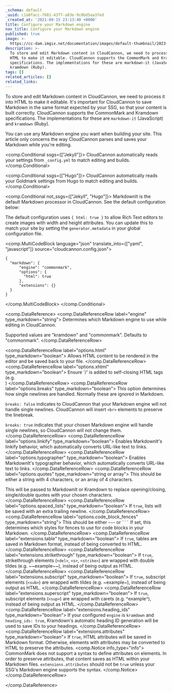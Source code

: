```yaml
---
_schema: default
_uuid: c1a0facc-f681-43f7-a83e-9c0bd5aa37ed
_created_at: '2021-09-15 23:13:40 +0000'
title: Configure your Markdown engine
nav_title: Configure your Markdown engine
published: true
image: >-
  https://cc-dam.imgix.net/documentation/images/default-thumbnail/2023-Q4/CloudCannon-Documentation-Thumbnail.png
description: >-
  To store and edit Markdown content in CloudCannon, we need to process it into
  HTML to make it editable. CloudCannon supports the CommonMark and Kramdown
  specifications. The implementations for these are markdown-it (JavaScript) and
  kramdown (Ruby).
tags: []
related_articles: []
related_links:
---
```

To store and edit Markdown content in CloudCannon, we need to process it into HTML to make it editable. It's important for CloudCannon to save Markdown in the same format expected by your SSG, so that your content is built correctly. CloudCannon supports the CommonMark and Kramdown specifications. The implementations for these are `markdown-it` (JavaScript) and `kramdown` (Ruby).

You can use any Markdown engine you want when building your site. This article only concerns the way CloudCannon parses and saves your Markdown while you're editing. 

<comp.Conditional ssgs={["Jekyll"]}>
  CloudCannon automatically reads your settings from `_config.yml` to match editing and builds.
</comp.Conditional>

<comp.Conditional ssgs={["Hugo"]}>
  CloudCannon automatically reads your Goldmark settings from Hugo to match editing and builds.
</comp.Conditional>



<comp.Conditional not_ssgs={["Jekyll", "Hugo"]}>
  MarkdownIt is the default Markdown processor in CloudCannon. See the default configuration below:

  The default configuration uses `{ html: true }` to allow Rich Text editors to create images with width and height attributes. You can update this to match your site by setting the `generator.metadata` in your global configuration file.

  <comp.MultiCodeBlock language="json" translate_into={["yaml", "javascript"]} source="cloudcannon.config.json">
  ```
  {
    "markdown": {
        "engine": "commonmark",
        "options": {
          "html": true
        },
        "extensions": {}
    }
  }
  ```
  </comp.MultiCodeBlock>
</comp.Conditional>

<comp.DataReference>
 <comp.DataReferenceRow label="engine" type_markdown="string">
  Determines which Markdown engine to use while editing in CloudCannon.

  Supported values are "kramdown" and "commonmark". Defaults to "commonmark".
 </comp.DataReferenceRow>

 <comp.DataReferenceRow label="options.html" type_markdown="boolean">
  Allows HTML content to be rendered in the editor and be saved back to your file.
 </comp.DataReferenceRow>
 <comp.DataReferenceRow label="options.xhtml" type_markdown="boolean">
  Ensure '/' is added to self-closing HTML tags (e.g. <br />)
 </comp.DataReferenceRow>
 <comp.DataReferenceRow label="options.breaks" type_markdown="boolean">
  This option determines how single newlines are handled. Normally these are ignored in Markdown.

  `breaks: false` indicates to CloudCannon that your Markdown engine will not handle single newlines. CloudCannon will insert `<br>` elements to preserve the linebreak.

  `breaks: true` indicates that your chosen Markdown engine will handle single newlines, so CloudCannon will not change them.
 </comp.DataReferenceRow>
 <comp.DataReferenceRow label="options.linkify" type_markdown="boolean">
  Enables MarkdownIt's linkify behavior, which automatically converts URL-like text to links.
 </comp.DataReferenceRow>
 <comp.DataReferenceRow label="options.typographer" type_markdown="boolean">
  Enables MarkdownIt's typographer behavior, which automatically converts URL-like text to links.
 </comp.DataReferenceRow>
 <comp.DataReferenceRow label="options.quotes" type_markdown="string or array">
  This should be either a string with 4 characters, or an array of 4 characters.

  This will be passed to MarkdownIt or Kramdown to replace opening/closing, single/double quotes with your chosen characters.
 </comp.DataReferenceRow>
 <comp.DataReferenceRow label="options.spaced_lists" type_markdown="boolean">
  If `true`, lists will be saved with an extra trailing newline.
 </comp.DataReferenceRow>
 <comp.DataReferenceRow label="options.code_block_fences" type_markdown="string">
  This should be either <code>~~~</code> or <code>```</code>
  If set, this determines which styles for fences to use for code blocks in your Markdown.
 </comp.DataReferenceRow>
 <comp.DataReferenceRow label="extensions.table" type_markdown="boolean">
  If `true`, tables are saved in Markdown format, instead of being converted to HTML.
 </comp.DataReferenceRow>
 <comp.DataReferenceRow label="extensions.strikethrough" type_markdown="boolean">
  If `true`, strikethrough elements (`<del>`, `<s>`, `<strike>`) are wrapped with double tildes (e.g. \~\~example\~\~), instead of being output as HTML.
 </comp.DataReferenceRow>
 <comp.DataReferenceRow label="extensions.subscript" type_markdown="boolean">
  If `true`, subscript elements (`<sub>`) are wrapped with tildes (e.g. \~example\~), instead of being output as HTML.
 </comp.DataReferenceRow>
 <comp.DataReferenceRow label="extensions.superscript" type_markdown="boolean">
  If `true`, subscript elements (`<sup>`) are wrapped with carets (e.g. ^example^), instead of being output as HTML.
 </comp.DataReferenceRow>
 <comp.DataReferenceRow label="extensions.heading_ids" type_markdown="boolean">
  If your configured `engine` is `kramdown` and `heading_ids: true`, Kramdown's automatic heading ID generation will be used to save IDs to your headings.
 </comp.DataReferenceRow>
 <comp.DataReferenceRow label="extensions.attributes" type_markdown="boolean">
  If `true`, HTML attributes will be saved in Markdown format. Otherwise, elements with attributes may be converted to HTML to preserve the attributes.
  <comp.Notice info_type="info">
    CommonMark does not support a syntax to define attributes on elements. In order to preserve attributes, that content saves as HTML within your Markdown files.
    `extensions.attributes` should not be `true` unless your SSG's Markdown engine supports the syntax.
  </comp.Notice>
 </comp.DataReferenceRow>

</comp.DataReference>
